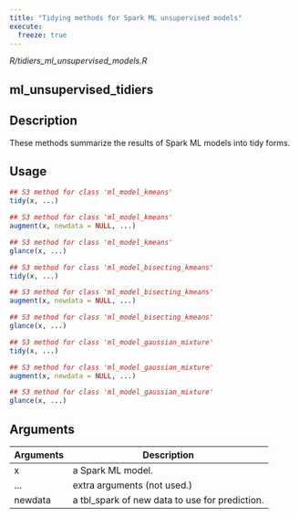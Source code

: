 ```yaml
---
title: "Tidying methods for Spark ML unsupervised models"
execute:
  freeze: true
---
```


*R/tidiers_ml_unsupervised_models.R*

## ml_unsupervised_tidiers

## Description
These methods summarize the results of Spark ML models into tidy forms. 


## Usage
```r
## S3 method for class 'ml_model_kmeans'
tidy(x, ...) 

## S3 method for class 'ml_model_kmeans'
augment(x, newdata = NULL, ...) 

## S3 method for class 'ml_model_kmeans'
glance(x, ...) 

## S3 method for class 'ml_model_bisecting_kmeans'
tidy(x, ...) 

## S3 method for class 'ml_model_bisecting_kmeans'
augment(x, newdata = NULL, ...) 

## S3 method for class 'ml_model_bisecting_kmeans'
glance(x, ...) 

## S3 method for class 'ml_model_gaussian_mixture'
tidy(x, ...) 

## S3 method for class 'ml_model_gaussian_mixture'
augment(x, newdata = NULL, ...) 

## S3 method for class 'ml_model_gaussian_mixture'
glance(x, ...) 
```

## Arguments
|Arguments|Description|
|---|---|
| x | a Spark ML model. |
| ... | extra arguments (not used.) |
| newdata | a tbl_spark of new data to use for prediction. |







